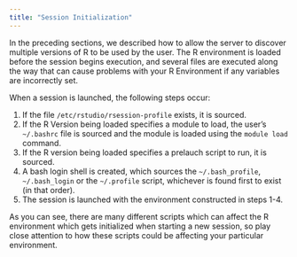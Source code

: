 ```yaml
---
title: "Session Initialization"
---
```


In the preceding sections, we described how to allow the server to discover multiple versions of R to be used by the user. The R environment is loaded before the session begins execution, and several files are executed along the way that can cause problems with your R Environment if any variables are incorrectly set.

When a session is launched, the following steps occur:

1. If the file `/etc/rstudio/rsession-profile` exists, it is sourced.
2. If the R Version being loaded specifies a module to load, the user's `~/.bashrc` file is sourced and the module is loaded using the `module load` command.
3. If the R version being loaded specifies a prelauch script to run, it is sourced.
4. A bash login shell is created, which sources the `~/.bash_profile`, `~/.bash_login` or the `~/.profile` script, whichever is found first to exist (in that order).
5. The session is launched with the environment constructed in steps 1-4.

As you can see, there are many different scripts which can affect the R environment which gets initialized when starting a new session, so play close attention to how these scripts could be affecting your particular environment.


